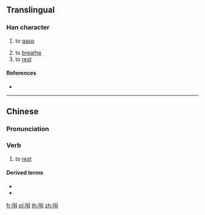 ==Translingual==

===Han character===
{{Han char|rn=30|rad=口|as=07|sn=10|four=|canj=RQYJ|ids=⿲口扌斗}}

# {{label|mul|Cantonese}} to [[gasp]]
# to [[breathe]]
# to [[rest]]

====References====
* {{Han ref|kx=0193.051|hdz=10625.051|uh=551E|ud=21790}}

----

==Chinese==
{{zh-forms}}

===Pronunciation===
{{zh-pron
|m=
|c=tau2
|cat=v
}}

===Verb===
{{zh-verb}} {{tcx|Cantonese|lang=zh}}

# to [[rest]]

====Derived terms====
* {{zh-l|唞氣}}
* {{zh-l|早唞}}

[[fr:唞]]
[[pl:唞]]
[[th:唞]]
[[zh:唞]]